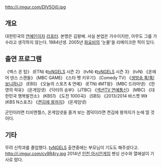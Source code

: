 http://i.imgur.com/DlV5Oj0.jpg
== 개요 ==
대한민국의 [[연예인]]이자 [[리포터]]. 본명은 김왕배. 사실 본업은 가수이지만, 아무도 그를 가수라고 생각하지 않는다. 1984년생.
2005년 [[화요비]]의 '눈물'을 리메이크한 적이 있다.

== 출연 프로그램 ==
《벅스 온 탑》 (ETN)
《[[tvNGELS]] 시즌 2》 (tvN)
《[[tvNGELS]] 시즌 3》 (tvN)
《온에어 댄스 스캔들》 (MBC GAME)
《스타 펫 키우기》 (Comedy TV)
《[[생방송 톡!톡! 보니하니]]》 (EBS)
《오늘의 스포츠 & 연예》 (ETN)
《MT왕》 (MBC 드라마넷)
《한영의 락유》 (온게임넷)
《닥터의 승부》 (JTBC)
《[[섹션TV 연예통신]]》 (MBC)
《대한민국 행복발전소》 (KBS1)
《도전 1000곡》 (SBS)
《2013/2014 바스켓 W》 (KBS N스포츠)
《[[켠김에 왕까지]]》 (온게임넷)

군인이라면 티비엔젤스, 온게임넷을 즐겨 보는 겜덕이라면 켠김에 왕까지가 눈에 띨 것이다.

== 기타 ==
무려 신학과를 졸업했다. [[tvNGELS]] 출연중에는 부모님이 기도도 해주셨다고. 
http://i.imgur.com/cv9R4ry.jpg
2014년 [[인천 아시안게임]] 펜싱 선수와 열애설이 기사로 떴다.
